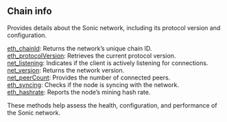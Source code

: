 
## Chain info

Provides details about the Sonic network, including its protocol version and configuration.

[eth_chainId](/sonic-api/chaininfo/eth_chainId): Returns the network’s unique chain ID. \
[eth_protocolVersion](/sonic-api/chaininfo/eth_protocolVersion): Retrieves the current protocol version. \
[net_listening](/sonic-api/chaininfo/net_listening): Indicates if the client is actively listening for connections. \
[net_version](/sonic-api/chaininfo/net_version): Returns the network version. \
[net_peerCount](/sonic-api/chaininfo/net_peerCount): Provides the number of connected peers. \
[eth_syncing](/sonic-api/chaininfo/eth_syncing): Checks if the node is syncing with the network. \
[eth_hashrate](/sonic-api/chaininfo/eth_hashrate): Reports the node’s mining hash rate.

These methods help assess the health, configuration, and performance of the Sonic network.


<Space h={16} />
<GetStarted />
